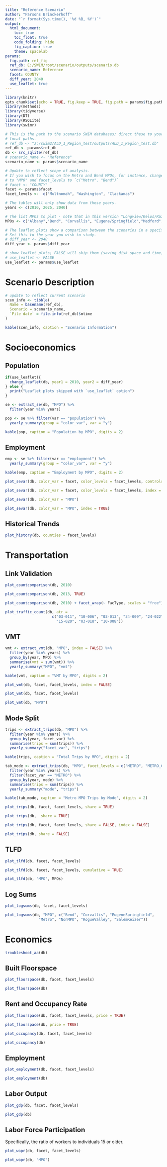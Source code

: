 ```yaml
---
title: "Reference Scenario"
author: "Parsons Brinckerhoff"
date: "`r format(Sys.time(), '%d %B, %Y')`"
output:
  html_document:
    toc: true
    toc_float: true
    code_folding: hide
    fig_caption: true
    theme: spacelab
params:
  fig.path: ref_fig
  ref_db: E:/SWIM/root/scenario/outputs/scenario.db
  scenario_name: Reference
  facet: COUNTY
  diff_year: 2040
  use_leaflet: true
---
```


```r
library(knitr)
opts_chunk$set(echo = TRUE, fig.keep = TRUE, fig.path = params$fig.path)
library(methods)
library(tidyverse)
library(DT)
library(RSQLite)
library(swimr)
```

```r
# This is the path to the scenario SWIM databases; direct these to your
# local paths.
# ref_db <- "J:/swim2/ALD_1_Region_test/outputs/ALD_1_Region_test.db"
ref_db <- params$ref_db
db <- src_sqlite(ref_db)
# scenario_name <- "Reference"
scenario_name <- params$scenario_name

# Update to reflect scope of analysis.
# If you wish to focus on the Metro and Bend MPOs, for instance, change `facet`
# to "MPO" and facet_levels to `c("Metro", "Bend")`
# facet <- "COUNTY"
facet <- params$facet
facet_levels <-  c("Multnomah", "Washington", "Clackamas")

# The tables will only show data from these years.
years <- c(2010, 2025, 2040)

# The list MPOs to plot - note that in this version "Longview/Kelos/Rainier" and "Walla Walla Valley" are dropped
MPOs <- c("Albany","Bend", "Corvallis", "Eugene/Springfield","Medford", "METRO", "METRO_CLARK","Middle Rogue", "NonMPO", "Halo", "Salem/Keizer")

# The leaflet plots show a comparison between the scenarios in a specific year.
# Set this to the year you wish to study.
# diff_year <- 2040
diff_year <- params$diff_year

# show leaflet plots; FALSE will skip them (saving disk space and time)
# use_leaflet <- FALSE
use_leaflet <- params$use_leaflet
```



# Scenario Description


```r
# update to reflect current scenario
scen_info <- tibble(
  Name = basename(ref_db),
  Scenario = scenario_name,
  `File date` = file.info(ref_db)$mtime
)

kable(scen_info, caption = "Scenario Information")
```

# Socioeconomics {.tabset}

## Population

```r
if(use_leaflet){
  change_leaflet(db, year1 = 2010, year2 = diff_year)
} else {
  print("Leaflet plots skipped with `use_leaflet` option")
}
```

```r
se <- extract_se(db, "MPO") %>%
  filter(year %in% years)
```

```r
pop <- se %>% filter(var == "population") %>%
  yearly_summary(group = "color_var", var = "y")

kable(pop, caption = "Population by MPO", digits = 2)
```


## Employment
```r
emp <- se %>% filter(var == "employment") %>%
  yearly_summary(group = "color_var", var = "y")

kable(emp, caption = "Employment by MPO", digits = 2)
```


```r
plot_sevar(db, color_var = facet, color_levels = facet_levels, controls = FALSE, index = TRUE)
```

```r
plot_sevar(db, color_var = facet, color_levels = facet_levels, index = TRUE, controls = TRUE)
```

```r
plot_sevar(db, color_var = "MPO")
```

```r
plot_sevar(db, color_var = "MPO", index = TRUE)
```

## Historical Trends
```r
plot_history(db, counties = facet_levels)
```


# Transportation {.tabset}

## Link Validation
```r
plot_countcomparison(db, 2010)
```

```r
plot_countcomparison(db, 2013, TRUE)
```

```r
plot_countcomparison(db, 2010) + facet_wrap(~ FacType, scales = "free")
```

```r
plot_traffic_count(db, atr =
                     c("03-011", "10-006", "03-013", "34-009", "24-022",
                       "15-020", "03-018", "10-008"))
```


## VMT

```r
vmt <- extract_vmt(db, "MPO", index = FALSE) %>%
  filter(year %in% years) %>%
  group_by(year, MPO) %>%
  summarise(vmt = sum(vmt)) %>%
  yearly_summary("MPO", "vmt")

kable(vmt, caption = "VMT by MPO", digits = 2)
```


```r
plot_vmt(db, facet, facet_levels, index = FALSE)
```

```r
plot_vmt(db, facet, facet_levels)
```

```r
plot_vmt(db, "MPO")
```



## Mode Split
```r
trips <- extract_trips(db, "MPO") %>%
  filter(year %in% years) %>%
  group_by(year, facet_var) %>%
  summarise(trips = sum(trips)) %>%
  yearly_summary("facet_var", "trips")

kable(trips, caption = "Total Trips by MPO", digits = 2)
```

```r
tab_mode <- extract_trips(db, "MPO", facet_levels = c("METRO", "METRO_CLARK")) %>%
  filter(year %in% years) %>%
  filter(facet_var == "METRO") %>%
  group_by(year, mode) %>%
  summarise(trips = sum(trips)) %>%
  yearly_summary("mode", "trips")

kable(tab_mode, caption = "Metro MPO Trips by Mode", digits = 2)
```

```r
plot_trips(db, facet, facet_levels, share = TRUE)
```

```r
plot_trips(db,  share = TRUE)
```

```r
plot_trips(db, facet, facet_levels, share = FALSE, index = FALSE)
```

```r
plot_trips(db, share = FALSE)
```



## TLFD

```r
plot_tlfd(db, facet, facet_levels)
```

```r
plot_tlfd(db, facet, facet_levels, cumulative = TRUE)
```

```r
plot_tlfd(db, "MPO", MPOs)
```

## Log Sums
```r
plot_logsums(db, facet, facet_levels)
```

```r
plot_logsums(db, "MPO", c("Bend", "Corvallis", "EugeneSpringfield",
               "Metro", "NonMPO", "RogueValley", "SalemKeizer"))
```


# Economics{.tabset}

```r
troubleshoot_aa(db)
```


## Built Floorspace
```r
plot_floorspace(db, facet, facet_levels)
```

```r
plot_floorspace(db)
```

## Rent and Occupancy Rate
```r
plot_floorspace(db, facet, facet_levels, price = TRUE)
```

```r
plot_floorspace(db, price = TRUE)
```

```r
plot_occupancy(db, facet, facet_levels)
```

```r
plot_occupancy(db)
```


## Employment

```r
plot_employment(db, facet, facet_levels)
```

```r
plot_employment(db)
```

## Labor Output

```r
plot_gdp(db, facet, facet_levels)
```

```r
plot_gdp(db)
```

## Labor Force Participation

Specifically, the ratio of workers to individuals 15 or older.

```r
plot_wapr(db, facet, facet_levels)
```

```r
plot_wapr(db, "MPO")
```
